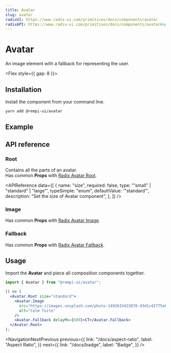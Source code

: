 ```yaml
---
title: Avatar
slug: avatar
radixUI: https://www.radix-ui.com/primitives/docs/components/avatar
radixAPI: https://www.radix-ui.com/primitives/docs/components/avatar#api-reference
---
```


# Avatar

An image element with a fallback for representing the user.

<Flex style={{ gap: 8 }}>
  <RadixUI href="https://www.radix-ui.com/primitives/docs/components/avatar" />
  <RadixAPI href="https://www.radix-ui.com/primitives/docs/components/avatar#api-reference" />
</Flex>

## Installation

Install the component from your command line.

```bash
yarn add @rempi-ui/avatar
```

## Example

<PreviewComponent name="avatar" />

## API reference

### Root

Contains all the parts of an avatar. <br/>
Has common <strong>Props</strong> with [Radix Avatar Root](https://www.radix-ui.com/primitives/docs/components/avatar#root).

<APIReference
  data={[
    {
      name: "size",
      required: false,
      type: '"small" | "standard" | "large"',
      typeSimple: "enum",
      defaultValue: '"standard"',
      description: "Set the size of Avatar component",
    },
  ]}
/>

### Image

Has common <strong>Props</strong> with [Radix Avatar Image](https://www.radix-ui.com/primitives/docs/components/avatar#image).

### Fallback

Has common <strong>Props</strong> with [Radix Avatar Fallback](https://www.radix-ui.com/primitives/docs/components/avatar#fallback).

## Usage

Import the <strong>Avatar</strong> and piece all composition components together.

```jsx
import { Avatar } from "@rempi-ui/avatar";

() => (
  <Avatar.Root size="standard">
    <Avatar.Image
      src="https://images.unsplash.com/photo-1492633423870-43d1cd2775eb?&w=128&h=128&dpr=2&q=80"
      alt="Colm Tuite"
    />
    <Avatar.Fallback delayMs={600}>CT</Avatar.Fallback>
  </Avatar.Root>
);
```

<NavigationNextPrevious
  previous={{
    link: "/docs/aspect-ratio",
    label: "Aspect Ratio",
  }}
  next={{
    link: "/docs/badge",
    label: "Badge",
  }}
/>

